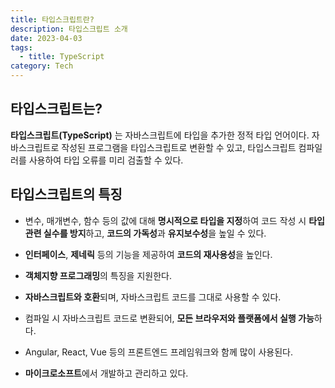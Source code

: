 ```yaml
---
title: 타입스크립트란?
description: 타입스크립트 소개
date: 2023-04-03
tags:
  - title: TypeScript
category: Tech
---
```


## 타입스크립트는?

**타입스크립트(TypeScript)** 는 자바스크립트에 타입을 추가한 정적 타입 언어이다.
자바스크립트로 작성된 프로그램을 타입스크립트로 변환할 수 있고, 타입스크립트 컴파일러를 사용하여 타입 오류를 미리 검출할 수 있다.

## 타입스크립트의 특징

- 변수, 매개변수, 함수 등의 값에 대해 **명시적으로 타입을 지정**하여 코드 작성 시 **타입 관련 실수를 방지**하고, **코드의 가독성**과 **유지보수성**을 높일 수 있다.

- **인터페이스**, **제네릭** 등의 기능을 제공하여 **코드의 재사용성**을 높인다.

- **객체지향 프로그래밍**의 특징을 지원한다.

- **자바스크립트와 호환**되며, 자바스크립트 코드를 그대로 사용할 수 있다.

- 컴파일 시 자바스크립트 코드로 변환되어, **모든 브라우저와 플랫폼에서 실행 가능**하다.

- Angular, React, Vue 등의 프론트엔드 프레임워크와 함께 많이 사용된다.

- **마이크로소프트**에서 개발하고 관리하고 있다.
